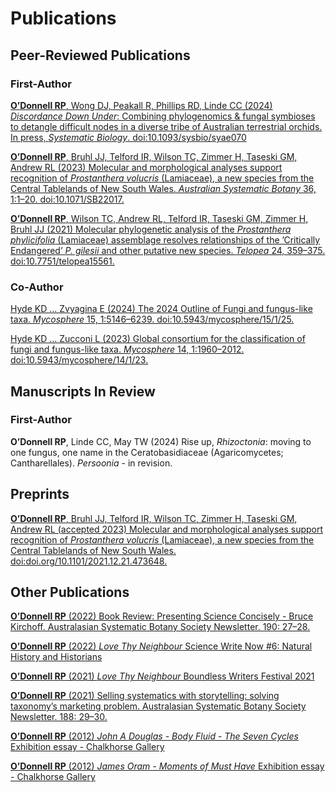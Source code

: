 <!-- ################# -->
<!-- --- -->
<!-- listing: -->
<!--   contents: . -->
<!--   template: pubs.ejs -->
<!--   sort: "date desc" -->
<!--   categories: false -->
<!--   sort-ui: [date, title, author] -->
<!--   filter-ui: [date, title, author, details] -->
<!--   date-format: "YYYY" -->
<!--   page-size: 50 -->
<!-- sidebar: false -->
<!-- page-layout: full -->
<!-- title-block-banner: false -->
<!-- --- -->

# Publications

## Peer-Reviewed Publications

### First-Author

[**O’Donnell RP**, Wong DJ, Peakall R, Phillips RD, Linde CC (2024) *Discordance Down Under*: Combining phylogenomics & fungal symbioses to detangle difficult nodes in a diverse tribe of Australian terrestrial orchids. In press, *Systematic Biology*. doi:10.1093/sysbio/syae070](https://doi.org/10.1093/sysbio/syae070) 

[**O’Donnell RP**, Bruhl JJ, Telford IR, Wilson TC, Zimmer H, Taseski GM, Andrew RL (2023) Molecular and morphological analyses support recognition of *Prostanthera volucris* (Lamiaceae), a new species from the Central Tablelands of New South Wales. *Australian Systematic Botany* 36, 1:1–20. doi:10.1071/SB22017.](https://doi.org/10.1071/SB22017)

[**O’Donnell RP**, Wilson TC, Andrew RL, Telford IR, Taseski GM, Zimmer H, Bruhl JJ (2021) Molecular phylogenetic analysis of the *Prostanthera phylicifolia* (Lamiaceae) assemblage resolves relationships of the ’Critically Endangered’ *P. gilesii* and other putative new species. *Telopea* 24, 359–375. doi:10.7751/telopea15561.](https://doi.org/10.7751/telopea15561)

### Co-Author

[Hyde KD ... Zvyagina E (2024) The 2024 Outline of Fungi and fungus-like taxa. *Mycosphere* 15, 1:5146–6239. doi:10.5943/mycosphere/15/1/25.](https://www.mycosphere.org/pdf/MYCOSPHERE_15_1_25.pdf)

[Hyde KD ... Zucconi L (2023) Global consortium for the classification of fungi and fungus-like taxa. *Mycosphere* 14, 1:1960–2012. doi:10.5943/mycosphere/14/1/23.](https://www.mycosphere.org/pdf/MYCOSPHERE_14_1_23-1.pdf) 

## Manuscripts In Review 

### First-Author

**O’Donnell RP**, Linde CC, May TW (2024) Rise up, *Rhizoctonia*: moving to one fungus, one name in the Ceratobasidiaceae (Agaricomycetes; Cantharellales). *Persoonia* - in revision. 

## Preprints

[**O’Donnell RP**, Bruhl JJ, Telford IR, Wilson TC, Zimmer H, Taseski GM, Andrew RL (accepted 2023) Molecular and morphological analyses support recognition of *Prostanthera volucris* (Lamiaceae), a new species from the Central Tablelands of New South Wales. doi:doi.org/10.1101/2021.12.21.473648.](https://doi.org/10.1101/2021.12.21.473648)

## Other Publications

[**O’Donnell RP** (2022) Book Review: Presenting Science Concisely - Bruce Kirchoff. Australasian Systematic Botany Society Newsletter. 190: 27–28.](https://asbs.org.au/newsletter/pdf/22-mar-190.pdf)

[**O’Donnell RP** (2022) *Love Thy Neighbour* Science Write Now #6: Natural History and Historians](https://www.sciencewritenow.com/essays-craft-memoir/love-thy-neighbour)

[**O’Donnell RP** (2021) *Love Thy Neighbour* Boundless Writers Festival 2021](https://www.sciencewritenow.com/essays-craft-memoir/love-thy-neighbour)

[**O’Donnell RP** (2021) Selling systematics with storytelling: solving taxonomy’s marketing problem. Australasian Systematic Botany Society Newsletter. 188: 29–30.](https://www.asbs.org.au/newsletter/pdf/21-sep-188.pdf)

[**O’Donnell RP** (2012) *John A Douglas - Body Fluid - The Seven Cycles* Exhibition essay - Chalkhorse Gallery](https://rpodonnell.github.io/cv/JAD_BODY_FLUIDfinal.pdf)

[**O’Donnell RP** (2012) *James Oram - Moments of Must Have* Exhibition essay - Chalkhorse Gallery](https://rpodonnell.github.io/cv/JamesOramMomentsofmusthave_RS.pdf)
